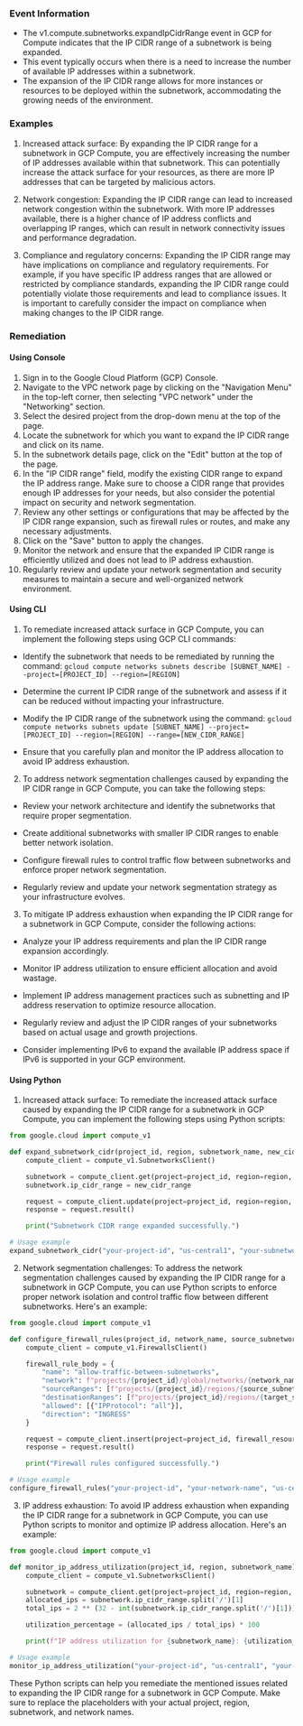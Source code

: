 
### Event Information

- The v1.compute.subnetworks.expandIpCidrRange event in GCP for Compute indicates that the IP CIDR range of a subnetwork is being expanded.
- This event typically occurs when there is a need to increase the number of available IP addresses within a subnetwork.
- The expansion of the IP CIDR range allows for more instances or resources to be deployed within the subnetwork, accommodating the growing needs of the environment.


### Examples

1. Increased attack surface: By expanding the IP CIDR range for a subnetwork in GCP Compute, you are effectively increasing the number of IP addresses available within that subnetwork. This can potentially increase the attack surface for your resources, as there are more IP addresses that can be targeted by malicious actors.

2. Network congestion: Expanding the IP CIDR range can lead to increased network congestion within the subnetwork. With more IP addresses available, there is a higher chance of IP address conflicts and overlapping IP ranges, which can result in network connectivity issues and performance degradation.

3. Compliance and regulatory concerns: Expanding the IP CIDR range may have implications on compliance and regulatory requirements. For example, if you have specific IP address ranges that are allowed or restricted by compliance standards, expanding the IP CIDR range could potentially violate those requirements and lead to compliance issues. It is important to carefully consider the impact on compliance when making changes to the IP CIDR range.

### Remediation

#### Using Console

1. Sign in to the Google Cloud Platform (GCP) Console.
2. Navigate to the VPC network page by clicking on the "Navigation Menu" in the top-left corner, then selecting "VPC network" under the "Networking" section.
3. Select the desired project from the drop-down menu at the top of the page.
4. Locate the subnetwork for which you want to expand the IP CIDR range and click on its name.
5. In the subnetwork details page, click on the "Edit" button at the top of the page.
6. In the "IP CIDR range" field, modify the existing CIDR range to expand the IP address range. Make sure to choose a CIDR range that provides enough IP addresses for your needs, but also consider the potential impact on security and network segmentation.
7. Review any other settings or configurations that may be affected by the IP CIDR range expansion, such as firewall rules or routes, and make any necessary adjustments.
8. Click on the "Save" button to apply the changes.
9. Monitor the network and ensure that the expanded IP CIDR range is efficiently utilized and does not lead to IP address exhaustion.
10. Regularly review and update your network segmentation and security measures to maintain a secure and well-organized network environment.

#### Using CLI

1. To remediate increased attack surface in GCP Compute, you can implement the following steps using GCP CLI commands:

- Identify the subnetwork that needs to be remediated by running the command: `gcloud compute networks subnets describe [SUBNET_NAME] --project=[PROJECT_ID] --region=[REGION]`

- Determine the current IP CIDR range of the subnetwork and assess if it can be reduced without impacting your infrastructure.

- Modify the IP CIDR range of the subnetwork using the command: `gcloud compute networks subnets update [SUBNET_NAME] --project=[PROJECT_ID] --region=[REGION] --range=[NEW_CIDR_RANGE]`

- Ensure that you carefully plan and monitor the IP address allocation to avoid IP address exhaustion.

2. To address network segmentation challenges caused by expanding the IP CIDR range in GCP Compute, you can take the following steps:

- Review your network architecture and identify the subnetworks that require proper segmentation.

- Create additional subnetworks with smaller IP CIDR ranges to enable better network isolation.

- Configure firewall rules to control traffic flow between subnetworks and enforce proper network segmentation.

- Regularly review and update your network segmentation strategy as your infrastructure evolves.

3. To mitigate IP address exhaustion when expanding the IP CIDR range for a subnetwork in GCP Compute, consider the following actions:

- Analyze your IP address requirements and plan the IP CIDR range expansion accordingly.

- Monitor IP address utilization to ensure efficient allocation and avoid wastage.

- Implement IP address management practices such as subnetting and IP address reservation to optimize resource allocation.

- Regularly review and adjust the IP CIDR ranges of your subnetworks based on actual usage and growth projections.

- Consider implementing IPv6 to expand the available IP address space if IPv6 is supported in your GCP environment.

#### Using Python

1. Increased attack surface: To remediate the increased attack surface caused by expanding the IP CIDR range for a subnetwork in GCP Compute, you can implement the following steps using Python scripts:

```python
from google.cloud import compute_v1

def expand_subnetwork_cidr(project_id, region, subnetwork_name, new_cidr_range):
    compute_client = compute_v1.SubnetworksClient()

    subnetwork = compute_client.get(project=project_id, region=region, subnetwork=subnetwork_name)
    subnetwork.ip_cidr_range = new_cidr_range

    request = compute_client.update(project=project_id, region=region, subnetwork=subnetwork_name, subnetwork_resource=subnetwork)
    response = request.result()

    print("Subnetwork CIDR range expanded successfully.")

# Usage example
expand_subnetwork_cidr("your-project-id", "us-central1", "your-subnetwork-name", "10.0.0.0/16")
```

2. Network segmentation challenges: To address the network segmentation challenges caused by expanding the IP CIDR range for a subnetwork in GCP Compute, you can use Python scripts to enforce proper network isolation and control traffic flow between different subnetworks. Here's an example:

```python
from google.cloud import compute_v1

def configure_firewall_rules(project_id, network_name, source_subnetwork, target_subnetwork):
    compute_client = compute_v1.FirewallsClient()

    firewall_rule_body = {
        "name": "allow-traffic-between-subnetworks",
        "network": f"projects/{project_id}/global/networks/{network_name}",
        "sourceRanges": [f"projects/{project_id}/regions/{source_subnetwork}/subnetworks/{source_subnetwork}"],
        "destinationRanges": [f"projects/{project_id}/regions/{target_subnetwork}/subnetworks/{target_subnetwork}"],
        "allowed": [{"IPProtocol": "all"}],
        "direction": "INGRESS"
    }

    request = compute_client.insert(project=project_id, firewall_resource=firewall_rule_body)
    response = request.result()

    print("Firewall rules configured successfully.")

# Usage example
configure_firewall_rules("your-project-id", "your-network-name", "us-central1", "us-east1")
```

3. IP address exhaustion: To avoid IP address exhaustion when expanding the IP CIDR range for a subnetwork in GCP Compute, you can use Python scripts to monitor and optimize IP address allocation. Here's an example:

```python
from google.cloud import compute_v1

def monitor_ip_address_utilization(project_id, region, subnetwork_name):
    compute_client = compute_v1.SubnetworksClient()

    subnetwork = compute_client.get(project=project_id, region=region, subnetwork=subnetwork_name)
    allocated_ips = subnetwork.ip_cidr_range.split('/')[1]
    total_ips = 2 ** (32 - int(subnetwork.ip_cidr_range.split('/')[1]))

    utilization_percentage = (allocated_ips / total_ips) * 100

    print(f"IP address utilization for {subnetwork_name}: {utilization_percentage}%")

# Usage example
monitor_ip_address_utilization("your-project-id", "us-central1", "your-subnetwork-name")
```

These Python scripts can help you remediate the mentioned issues related to expanding the IP CIDR range for a subnetwork in GCP Compute. Make sure to replace the placeholders with your actual project, region, subnetwork, and network names.

